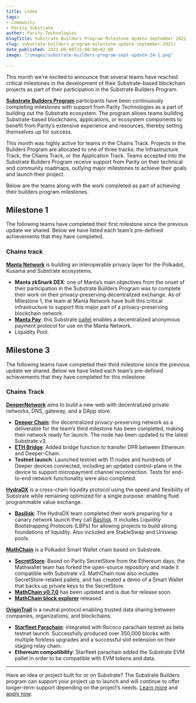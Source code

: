 ```yaml
---
title: index
tags:
- Community
- Parity Substrate
author: Parity Technologies
blogTitle: Substrate Builders Program Milestone Update September 2021
slug: substrate-builders-program-milestone-update-september-2021/
date_published: 2021-09-08T15:00:00+02:00
image: "/images/substrate-builders-program-sept-update-24-1.png"

---
```

This month we're excited to announce that several teams have reached critical milestones in the development of their Substrate-based blockchain projects as part of their participation in the Substrate Builders Program.

[**Substrate Builders Program**](https://www.substrate.io/builders-program/) participants have been continuously completing milestones with support from Parity Technologies as a part of building out the Substrate ecosystem. The program allows teams building Substrate-based blockchains, applications, or ecosystem components to benefit from Parity’s extensive experience and resources, thereby setting themselves up for success.

This month was highly active for teams in the Chains Track. Projects in the Builders Program are allocated to one of three tracks: the Infrastructure Track, the Chains Track, or the Application Track. Teams accepted into the Substrate Builders Program receive support from Parity on their technical and community roadmaps, outlying major milestones to achieve their goals and launch their project.

Below are the teams along with the work completed as part of achieving their builders program milestones.

## Milestone 1

The following teams have completed their first milestone since the previous update we shared. Below we have listed each team’s pre-defined achievements that they have completed.

### Chains track

[**Manta Network**](https://manta.network/) is building an interoperable privacy layer for the Polkadot, Kusama and Substrate ecosystems.

* **Manta zkSnark DEX**: one of Manta’s main objectives from the onset of their participation in the Substrate Builders Program was to complete their work on their privacy-preserving decentralized exchange. As of Milestone 1, the team at Manta Network have built this critical infrastructure to support this major part of a privacy-preserving blockchain network.
* [**Manta Pay**](https://github.com/Manta-Network/pallet-manta-pay): this Substrate [pallet](https://substrate.dev/docs/en/knowledgebase/runtime/pallets) enables a decentralized anonymous payment protocol for use on the Manta Network.
* Liquidity Pool.

## Milestone 3

The following teams have completed their third milestone since the previous update we shared. Below we have listed each team’s pre-defined achievements that they have completed for this milestone.

### Chains Track

[**DeeperNetwork**](https://deeper.network/) aims to build a new web with decentralized private networks, DNS, gateway, and a DApp store.

* [**Deeper Chain**](https://deeper.network/onepager): the decentralized privacy-preserving network as a deliverable for the team’s third milestone has been completed, making their network ready for launch. The node has been updated to the latest Substrate v3.
* [**ETH Bridge**](https://github.com/deeper-chain/deeper-chain/tree/master/pallets/bridge): Added bridge function to transfer DPR between Ethereum and Deeper-Chain.
* **Testnet launch**: Launched testnet with 11 nodes and hundreds of Deeper devices connected, including an updated control-plane in the device to support micropayment channel reconnection. Tests for end-to-end network functionality were also completed.

[**HydraDX**](https://hydradx.io/) is a cross-chain liquidity protocol using the speed and flexibility of Substrate while remaining optimized for a single purpose: enabling fluid programmable value exchange.

* [**Basilisk**](https://github.com/galacticcouncil/Basilisk-node): The HydraDX team completed their work preparing for a canary network launch they call [Basilisk](https://hydradx.substack.com/p/introducing-basilisk). It includes Liquidity Bootstrapping Protocols (LBPs) for allowing projects to build strong foundations of liquidity. Also included are StableSwap and Uniswap pools.

[**MathChain**](https://mathchain.org/en/) is a Polkadot Smart Wallet chain based on Substrate.

* [**SecretStore**](https://github.com/mathwallet/secret-store): Based on Parity SecretStore from the Ethereum days, the Mathwallet team has forked the open-source repository and made it compatible with Substrate v3. MathChain now also includes SecretStore-related pallets, and has created a demo of a Smart Wallet that backs up private keys to the SecretStore.
* [**MathChain v0.7.0**](https://github.com/mathwallet/MathChain) has been updated and is due for release soon.
* [**MathChain block explorer**](http://scan.boka.network/#/galois) released.

[**OriginTrail**](https://origintrail.io/) is a neutral protocol enabling trusted data sharing between companies, organizations, and blockchains.

* [**Starfleet Parachain**](https://github.com/OriginTrail/starfleet-parachain): integrated with Rococo parachain testnet as beta testnet launch. Successfully produced over 350,000 blocks with multiple forkless upgrades and a successful slot extension on their staging relay chain.
* **Ethereum compatibility**: Starfleet parachain added the Substrate EVM pallet in order to be compatible with EVM tokens and data.

***

Have an idea or project built for or on Substrate? The Substrate Builders program can support your project up to launch and will continue to offer longer-term support depending on the project’s needs. [Learn more](https://www.substrate.io/builders-program/) and [apply now](https://docs.google.com/forms/d/e/1FAIpQLSfEYJE3X0RQs3Kucqthe4D8zyUcV1yEvyIw98L2X9_78b4BVA/viewform).